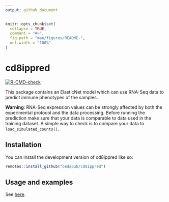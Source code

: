 ```yaml
---
output: github_document
---
```


<!-- README.md is generated from README.Rmd. Please edit that file -->

```r
knitr::opts_chunk$set(
  collapse = TRUE,
  comment = "#>",
  fig.path = "man/figures/README-",
  out.width = "100%"
)
```

# cd8ippred

<!-- badges: start -->
[![R-CMD-check](https://github.com/bedapub/cd8ippred/actions/workflows/R-CMD-check.yaml/badge.svg)](https://github.com/bedapub/cd8ippred/actions/workflows/R-CMD-check.yaml)
<!-- badges: end -->

This package contains an ElasticNet model which can use RNA-Seq data to predict immune phenotypes of the samples.

**Warning**: RNA-Seq expression values can be strongly affected by both the
experimental protocol and the data processing. Before running the prediction
make sure that your data is comparable to data used in the
training dataset. A simple way to check is to compare your data to
`load_simulated_counts()`.


## Installation

You can install the development version of cd8ippred like so:

``` r
remotes::install_github("bedapub/cd8ippred")
```

## Usage and examples
See [here](https://bedapub.github.io/cd8ippred/).

